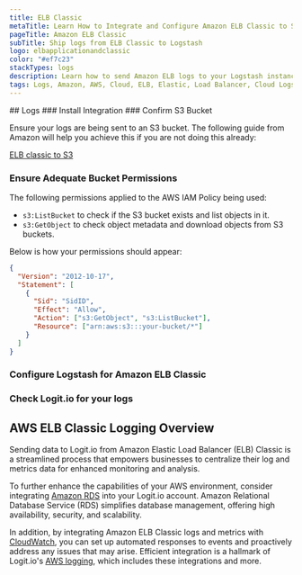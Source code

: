 ```yaml
---
title: ELB Classic
metaTitle: Learn How to Integrate and Configure Amazon ELB Classic to Send Logs
pageTitle: Amazon ELB Classic
subTitle: Ship logs from ELB Classic to Logstash
logo: elbapplicationandclassic
color: "#ef7c23"
stackTypes: logs
description: Learn how to send Amazon ELB logs to your Logstash instance - Ship over 100 log data types fast with Logit.io & simplify your log management.
tags: Logs, Amazon, AWS, Cloud, ELB, Elastic, Load Balancer, Cloud Logs, Elb Classic
---
```


<Steps>
  ## Logs
  ### Install Integration
  <InstallIntegration/>
  ### Confirm S3 Bucket

  Ensure your logs are being sent to an S3 bucket. The following guide 
  from Amazon will help you achieve this if you are not doing this already:

  [ELB classic to S3](http://docs.aws.amazon.com/elasticloadbalancing/latest/classic/enable-access-logs.html)

  ### Ensure Adequate Bucket Permissions

  The following permissions applied to the AWS IAM Policy being used:
      
  - `s3:ListBucket` to check if the S3 bucket exists and list objects in it.
  - `s3:GetObject` to check object metadata and download objects from S3 buckets.
  
  Below is how your permissions should appear:

  ```json copy showLineNumbers
  {
    "Version": "2012-10-17",
    "Statement": [
      {
        "Sid": "SidID",
        "Effect": "Allow",
        "Action": ["s3:GetObject", "s3:ListBucket"],
        "Resource": ["arn:aws:s3:::your-bucket/*"]
      }
    ]
  }
  ```

  ### Configure Logstash for Amazon ELB Classic

  <AddS3Input type="aws_elb_classic" utmMedium="logs" utmCampaign="awselbclassic" />
  
  ### Check Logit.io for your logs

  <LaunchStack source="elb_classic" utmMedium="aws" utmCampaign="elbclassic" />
</Steps>

## AWS ELB Classic Logging Overview

Sending data to Logit.io from Amazon Elastic Load Balancer (ELB) Classic is a streamlined process 
that empowers businesses to centralize their log and metrics data for enhanced monitoring and analysis. 

To further enhance the capabilities of your AWS environment, consider integrating [Amazon RDS](/integrations/log-management/aws/rds) 
into your Logit.io account. Amazon Relational Database Service (RDS) simplifies database management, 
offering high availability, security, and scalability. 

In addition, by integrating Amazon ELB Classic logs and metrics with [CloudWatch](/integrations/infrastructure-metrics/aws/cloudwatch), 
you can set up automated responses to events and proactively address any issues that may arise. 
Efficient integration is a hallmark of Logit.io's [AWS logging](https://logit.io/solutions/aws-logging), 
which includes these integrations and more.